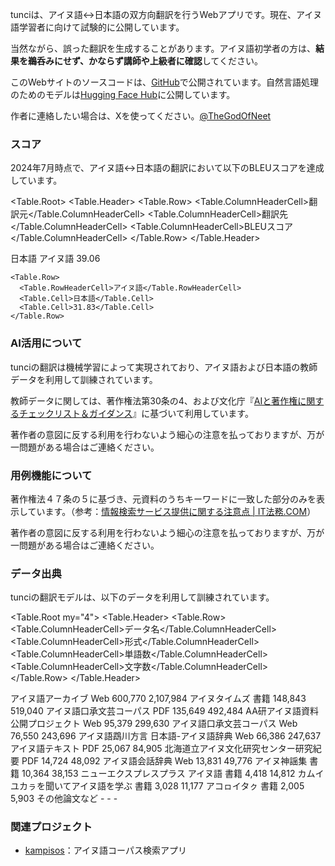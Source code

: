 
tunciは、アイヌ語↔日本語の双方向翻訳を行うWebアプリです。現在、アイヌ語学習者に向けて試験的に公開しています。

当然ながら、誤った翻訳を生成することがあります。アイヌ語初学者の方は、**結果を鵜呑みにせず、かならず講師や上級者に確認**してください。

このWebサイトのソースコードは、[GitHub](https://github.com/neet/tunci)で公開されています。自然言語処理のためのモデルは[Hugging Face Hub](https://huggingface.co/aynumosir)に公開しています。

作者に連絡したい場合は、Xを使ってください。[@TheGodOfNeet](https://x.com/TheGodOfNeet)

### スコア

2024年7月時点で、アイヌ語↔日本語の翻訳において以下のBLEUスコアを達成しています。

<Table.Root>
  <Table.Header>
    <Table.Row>
      <Table.ColumnHeaderCell>翻訳元</Table.ColumnHeaderCell>
      <Table.ColumnHeaderCell>翻訳先</Table.ColumnHeaderCell>
      <Table.ColumnHeaderCell>BLEUスコア</Table.ColumnHeaderCell>
    </Table.Row>
  </Table.Header>

  <tbody>
    <Table.Row>
      <Table.RowHeaderCell>日本語</Table.RowHeaderCell>
      <Table.Cell>アイヌ語</Table.Cell>
      <Table.Cell>39.06</Table.Cell>
    </Table.Row>

    <Table.Row>
      <Table.RowHeaderCell>アイヌ語</Table.RowHeaderCell>
      <Table.Cell>日本語</Table.Cell>
      <Table.Cell>31.83</Table.Cell>
    </Table.Row>

  </tbody>
</Table.Root>

### AI活用について

tunciの翻訳は機械学習によって実現されており、アイヌ語および日本語の教師データを利用して訓練されています。

教師データに関しては、著作権法第30条の4、および文化庁『[AIと著作権に関するチェックリスト＆ガイダンス](https://www.bunka.go.jp/seisaku/bunkashingikai/chosakuken/seisaku/r06_02/pdf/94089701_05.pdf)』に基づいて利用しています。

著作者の意図に反する利用を行わないよう細心の注意を払っておりますが、万が一問題がある場合はご連絡ください。

### 用例機能について

著作権法４７条の５に基づき、元資料のうちキーワードに一致した部分のみを表示しています。（参考：[情報検索サービス提供に関する注意点 | IT法務.COM](https://www.it-houmu.com/archives/1741)）

著作者の意図に反する利用を行わないよう細心の注意を払っておりますが、万が一問題がある場合はご連絡ください。

### データ出典

tunciの翻訳モデルは、以下のデータを利用して訓練されています。

<Table.Root my="4">
  <Table.Header>
    <Table.Row>
      <Table.ColumnHeaderCell>データ名</Table.ColumnHeaderCell>
      <Table.ColumnHeaderCell>形式</Table.ColumnHeaderCell>
      <Table.ColumnHeaderCell>単語数</Table.ColumnHeaderCell>
      <Table.ColumnHeaderCell>文字数</Table.ColumnHeaderCell>
    </Table.Row>
  </Table.Header>
  <tbody>
    <Table.Row>
      <Table.RowHeaderCell>アイヌ語アーカイブ</Table.RowHeaderCell>
      <Table.Cell>Web</Table.Cell>
      <Table.Cell>600,770</Table.Cell>
      <Table.Cell>2,107,984</Table.Cell>
    </Table.Row>
    <Table.Row>
      <Table.RowHeaderCell>アイヌタイムズ</Table.RowHeaderCell>
      <Table.Cell>書籍</Table.Cell>
      <Table.Cell>148,843</Table.Cell>
      <Table.Cell>519,040</Table.Cell>
    </Table.Row>
    <Table.Row>
      <Table.RowHeaderCell>アイヌ語口承文芸コーパス</Table.RowHeaderCell>
      <Table.Cell>PDF</Table.Cell>
      <Table.Cell>135,649</Table.Cell>
      <Table.Cell>492,484</Table.Cell>
    </Table.Row>
    <Table.Row>
      <Table.RowHeaderCell>
        AA研アイヌ語資料公開プロジェクト
      </Table.RowHeaderCell>
      <Table.Cell>Web</Table.Cell>
      <Table.Cell>95,379</Table.Cell>
      <Table.Cell>299,630</Table.Cell>
    </Table.Row>
    <Table.Row>
      <Table.RowHeaderCell>アイヌ語口承文芸コーパス</Table.RowHeaderCell>
      <Table.Cell>Web</Table.Cell>
      <Table.Cell>76,550</Table.Cell>
      <Table.Cell>243,696</Table.Cell>
    </Table.Row>
    <Table.Row>
      <Table.RowHeaderCell>
        アイヌ語鵡川方言 日本語-アイヌ語辞典
      </Table.RowHeaderCell>
      <Table.Cell>Web</Table.Cell>
      <Table.Cell>66,386</Table.Cell>
      <Table.Cell>247,637</Table.Cell>
    </Table.Row>
    <Table.Row>
      <Table.RowHeaderCell>アイヌ語テキスト</Table.RowHeaderCell>
      <Table.Cell>PDF</Table.Cell>
      <Table.Cell>25,067</Table.Cell>
      <Table.Cell>84,905</Table.Cell>
    </Table.Row>
    <Table.Row>
      <Table.RowHeaderCell>
        北海道立アイヌ文化研究センター研究紀要
      </Table.RowHeaderCell>
      <Table.Cell>PDF</Table.Cell>
      <Table.Cell>14,724</Table.Cell>
      <Table.Cell>48,092</Table.Cell>
    </Table.Row>
    <Table.Row>
      <Table.RowHeaderCell>アイヌ語会話辞典</Table.RowHeaderCell>
      <Table.Cell>Web</Table.Cell>
      <Table.Cell>13,831</Table.Cell>
      <Table.Cell>49,776</Table.Cell>
    </Table.Row>
    <Table.Row>
      <Table.RowHeaderCell>アイヌ神謡集</Table.RowHeaderCell>
      <Table.Cell>書籍</Table.Cell>
      <Table.Cell>10,364</Table.Cell>
      <Table.Cell>38,153</Table.Cell>
    </Table.Row>
    <Table.Row>
      <Table.RowHeaderCell>
        ニューエクスプレスプラス アイヌ語
      </Table.RowHeaderCell>
      <Table.Cell>書籍</Table.Cell>
      <Table.Cell>4,418</Table.Cell>
      <Table.Cell>14,812</Table.Cell>
    </Table.Row>
    <Table.Row>
      <Table.RowHeaderCell>
        カムイユカㇻを聞いてアイヌ語を学ぶ
      </Table.RowHeaderCell>
      <Table.Cell>書籍</Table.Cell>
      <Table.Cell>3,028</Table.Cell>
      <Table.Cell>11,177</Table.Cell>
    </Table.Row>
    <Table.Row>
      <Table.RowHeaderCell>アコㇿイタㇰ</Table.RowHeaderCell>
      <Table.Cell>書籍</Table.Cell>
      <Table.Cell>2,005</Table.Cell>
      <Table.Cell>5,903</Table.Cell>
    </Table.Row>
    <Table.Row>
      <Table.RowHeaderCell>その他論文など</Table.RowHeaderCell>
      <Table.Cell>-</Table.Cell>
      <Table.Cell>-</Table.Cell>
      <Table.Cell>-</Table.Cell>
    </Table.Row>
  </tbody>
</Table.Root>

### 関連プロジェクト

- [kampisos](https://kampisos.aynu.io)：アイヌ語コーパス検索アプリ
